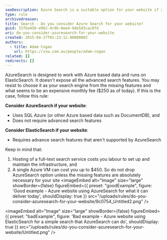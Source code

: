 ```yaml
---
seoDescription: Azure Search is a suitable option for your website if you rely on Azure-based data and don't require advanced search features.
type: rule
archivedreason:
title: Search - Do you consider Azure Search for your website?
guid: 31fba456-e962-4c9b-8ee4-9de5d3cac8fd
uri: do-you-consider-azuresearch-for-your-website
created: 2015-04-27T01:23:12.0000000Z
authors:
  - title: Adam Cogan
    url: https://ssw.com.au/people/adam-cogan
related: []
redirects: []
---
```


AzureSearch is designed to work with Azure based data and runs on ElasticSearch. It doesn't expose all the advanced search features. You may resist to choose it as your search engine from the missing features and what seems to be an expensive monthly fee ($250 as of today). If this is the case, follow this rule:

**Consider AzureSearch if your website**:

- Uses SQL Azure (or other Azure based data such as DocumentDB), and
- Does not require advanced search features

**Consider ElasticSearch if your website**:

- Requires advance search features that aren't supported by AzureSearch

Keep in mind that:

1. Hosting of a full-text search service costs you labour to set up and maintain the infrastructure, and
2. A single Azure VM can cost you up to $450. So do not drop AzureSearch option unless the missing features are absolutely necessary for your site
<imageEmbed
  alt="Image"
  size="large"
  showBorder={false}
  figureEmbed={{
    preset: "goodExample",
    figure: 'Good example - Azure website using AzureSearch for what it can deliver today',
    shouldDisplay: true
  }}
  src="/uploads/rules/do-you-consider-azuresearch-for-your-website/9c0754_Untitled2.png"
/>

<imageEmbed
  alt="Image"
  size="large"
  showBorder={false}
  figureEmbed={{
    preset: "badExample",
    figure: 'Bad example - Azure website using ElasticSearch for a simple search that AzureSearch can do',
    shouldDisplay: true
  }}
  src="/uploads/rules/do-you-consider-azuresearch-for-your-website/Untitled.png"
/>